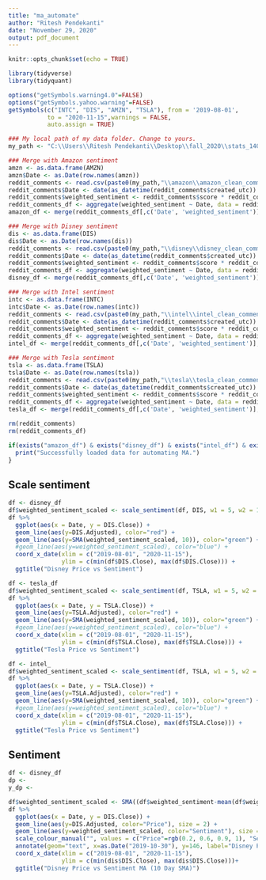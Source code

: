 ```yaml
---
title: "ma_automate"
author: "Ritesh Pendekanti"
date: "November 29, 2020"
output: pdf_document
---
```


```r
knitr::opts_chunk$set(echo = TRUE)
```

```r
library(tidyverse)
library(tidyquant)  

options("getSymbols.warning4.0"=FALSE)
options("getSymbols.yahoo.warning"=FALSE)
getSymbols(c("INTC", "DIS", "AMZN", "TSLA"), from = '2019-08-01',
           to = "2020-11-15",warnings = FALSE,
           auto.assign = TRUE)

### My local path of my data folder. Change to yours.
my_path <- "C:\\Users\\Ritesh Pendekanti\\Desktop\\fall_2020\\stats_140sl\\final_proj\\data"

### Merge with Amazon sentiment
amzn <- as.data.frame(AMZN)
amzn$Date <- as.Date(row.names(amzn))
reddit_comments <- read.csv(paste0(my_path,"\\amazon\\amazon_clean_comments.csv"))
reddit_comments$Date <- date(as_datetime(reddit_comments$created_utc))
reddit_comments$weighted_sentiment <- reddit_comments$score * reddit_comments$sentiment
reddit_comments_df <- aggregate(weighted_sentiment ~ Date, data = reddit_comments, mean)
amazon_df <- merge(reddit_comments_df[,c('Date', 'weighted_sentiment')], amzn, by = 'Date')

### Merge with Disney sentiment
dis <- as.data.frame(DIS)
dis$Date <- as.Date(row.names(dis))
reddit_comments <- read.csv(paste0(my_path,"\\disney\\disney_clean_comments.csv"))
reddit_comments$Date <- date(as_datetime(reddit_comments$created_utc))
reddit_comments$weighted_sentiment <- reddit_comments$score * reddit_comments$sentiment
reddit_comments_df <- aggregate(weighted_sentiment ~ Date, data = reddit_comments, mean)
disney_df <- merge(reddit_comments_df[,c('Date', 'weighted_sentiment')], dis, by = 'Date')

### Merge with Intel sentiment
intc <- as.data.frame(INTC)
intc$Date <- as.Date(row.names(intc))
reddit_comments <- read.csv(paste0(my_path,"\\intel\\intel_clean_comments.csv"))
reddit_comments$Date <- date(as_datetime(reddit_comments$created_utc))
reddit_comments$weighted_sentiment <- reddit_comments$score * reddit_comments$sentiment
reddit_comments_df <- aggregate(weighted_sentiment ~ Date, data = reddit_comments, mean)
intel_df <- merge(reddit_comments_df[,c('Date', 'weighted_sentiment')], intc, by = 'Date')

### Merge with Tesla sentiment
tsla <- as.data.frame(TSLA)
tsla$Date <- as.Date(row.names(tsla))
reddit_comments <- read.csv(paste0(my_path,"\\tesla\\tesla_clean_comments.csv"))
reddit_comments$Date <- date(as_datetime(reddit_comments$created_utc))
reddit_comments$weighted_sentiment <- reddit_comments$score * reddit_comments$sentiment
reddit_comments_df <- aggregate(weighted_sentiment ~ Date, data = reddit_comments, mean)
tesla_df <- merge(reddit_comments_df[,c('Date', 'weighted_sentiment')], tsla, by = 'Date')

rm(reddit_comments)
rm(reddit_comments_df)

if(exists("amazon_df") & exists("disney_df") & exists("intel_df") & exists("tesla_df")){
  print("Successfully loaded data for automating MA.")
}
```

## Scale sentiment
```r
df <- disney_df
df$weighted_sentiment_scaled <- scale_sentiment(df, DIS, w1 = 5, w2 = 10)
df %>%
  ggplot(aes(x = Date, y = DIS.Close)) +
  geom_line(aes(y=DIS.Adjusted), color="red") + 
  geom_line(aes(y=SMA(weighted_sentiment_scaled, 10)), color="green") +
  #geom_line(aes(y=weighted_sentiment_scaled), color="blue") +
  coord_x_date(xlim = c("2019-08-01", "2020-11-15"),
               ylim = c(min(df$DIS.Close), max(df$DIS.Close))) +
  ggtitle("Disney Price vs Sentiment")
```



```r
df <- tesla_df
df$weighted_sentiment_scaled <- scale_sentiment(df, TSLA, w1 = 5, w2 = 10)
df %>%
  ggplot(aes(x = Date, y = TSLA.Close)) +
  geom_line(aes(y=TSLA.Adjusted), color="red") + 
  geom_line(aes(y=SMA(weighted_sentiment_scaled, 10)), color="green") +
  #geom_line(aes(y=weighted_sentiment_scaled), color="blue") +
  coord_x_date(xlim = c("2019-08-01", "2020-11-15"),
               ylim = c(min(df$TSLA.Close), max(df$TSLA.Close))) +
  ggtitle("Tesla Price vs Sentiment")
```


```r
df <- intel_
df$weighted_sentiment_scaled <- scale_sentiment(df, TSLA, w1 = 5, w2 = 10)
df %>%
  ggplot(aes(x = Date, y = TSLA.Close)) +
  geom_line(aes(y=TSLA.Adjusted), color="red") + 
  geom_line(aes(y=SMA(weighted_sentiment_scaled, 10)), color="green") +
  #geom_line(aes(y=weighted_sentiment_scaled), color="blue") +
  coord_x_date(xlim = c("2019-08-01", "2020-11-15"),
               ylim = c(min(df$TSLA.Close), max(df$TSLA.Close))) +
  ggtitle("Tesla Price vs Sentiment")
```


## Sentiment
```r
df <- disney_df
dp <- 
y_dp <- 

df$weighted_sentiment_scaled <- SMA((df$weighted_sentiment-mean(df$weighted_sentiment))/sd(df$weighted_sentiment), 10)*IQR(df$DIS.Close) + mean(df$DIS.Close)
df %>%
  ggplot(aes(x = Date, y = DIS.Close)) +
  geom_line(aes(y=DIS.Adjusted, color="Price"), size = 2) + 
  geom_line(aes(y=weighted_sentiment_scaled, color="Sentiment"), size = 2) +
  scale_colour_manual("", values = c("Price"=rgb(0.2, 0.6, 0.9, 1), "Sentiment"="red")) + 
  annotate(geom="text", x=as.Date("2019-10-30"), y=146, label="Disney Plus", color="black", size = 2) +
  coord_x_date(xlim = c("2019-08-01", "2020-11-15"),
               ylim = c(min(dis$DIS.Close), max(dis$DIS.Close)))+
  ggtitle("Disney Price vs Sentiment MA (10 Day SMA)")
```